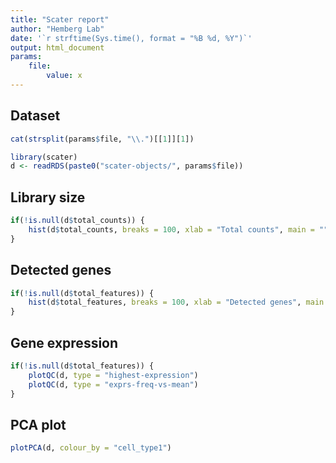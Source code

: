 ```yaml
---
title: "Scater report"
author: "Hemberg Lab"
date: '`r strftime(Sys.time(), format = "%B %d, %Y")`'
output: html_document
params:
    file:
        value: x
---
```


## Dataset
```r
cat(strsplit(params$file, "\\.")[[1]][1])
```

```r
library(scater)
d <- readRDS(paste0("scater-objects/", params$file))
```

## Library size

```r
if(!is.null(d$total_counts)) {
    hist(d$total_counts, breaks = 100, xlab = "Total counts", main = "")
}
```

## Detected genes

```r
if(!is.null(d$total_features)) {
    hist(d$total_features, breaks = 100, xlab = "Detected genes", main = "")
}
```

## Gene expression

```r
if(!is.null(d$total_features)) {
    plotQC(d, type = "highest-expression")
    plotQC(d, type = "exprs-freq-vs-mean")
}
```

## PCA plot
```r
plotPCA(d, colour_by = "cell_type1")
```

